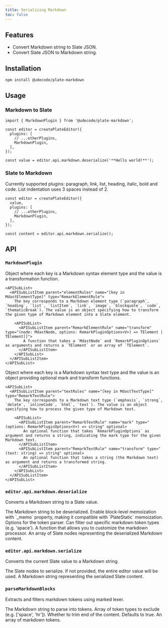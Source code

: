 ```yaml
---
title: Serializing Markdown
toc: false
---
```


<ComponentPreview name="markdown-demo" />

<PackageInfo>

## Features

- Convert Markdown string to Slate JSON.
- Convert Slate JSON to Markdown string.

</PackageInfo>

## Installation

```bash
npm install @udecode/plate-markdown
```

## Usage

### Markdown to Slate

```tsx
import { MarkdownPlugin } from '@udecode/plate-markdown';

const editor = createPlateEditor({ 
  plugins: [
    // ...otherPlugins,
    MarkdownPlugin,
  ],
});

const value = editor.api.markdown.deserialize('**Hello world!**');
```

<ComponentPreview name="markdown-to-slate-demo" />

### Slate to Markdown

Currently supported plugins: paragraph, link, list, heading, italic, bold and code.
List indentation uses 3 spaces instead of 2.

```tsx
const editor = createPlateEditor({ 
  value,
  plugins: [
    // ...otherPlugins,
    MarkdownPlugin,
  ],
});

const content = editor.api.markdown.serialize();
```

## API

### `MarkdownPlugin`

<API name="MarkdownPlugin">
<APIOptions>
  <APIItem name="elementRules" type="RemarkElementRules">
    Object where each key is a Markdown syntax element type and the value is a transformation function.

    <APISubList>
      <APISubListItem parent="elementRules" name="[key in MdastElementType]" type="RemarkElementRule">
        The key corresponds to a Markdown element type (`paragraph`, `heading`, `list`, `listItem`, `link`, `image`, `blockquote`, `code`, `thematicBreak`). The value is an object specifying how to transform the given type of Markdown element into a Slate element.

        <APISubList>
          <APISubListItem parent="RemarkElementRule" name="transform" type="(node: MdastNode, options: RemarkPluginOptions<V>) => TElement | TElement[]">
            A function that takes a `MdastNode` and `RemarkPluginOptions` as arguments and returns a `TElement` or an array of `TElement`.
          </APISubListItem>
        </APISubList>
      </APISubListItem>
    </APISubList>
  </APIItem>
  <APIItem name="textRules" type="RemarkTextRules">
    Object where each key is a Markdown syntax text type and the value is an object providing optional mark and transform functions.

    <APISubList>
      <APISubListItem parent="textRules" name="[key in MdastTextType]" type="RemarkTextRule">
        The key corresponds to a Markdown text type (`emphasis`, `strong`, `delete`, `inlineCode`, `html`, `text`). The value is an object specifying how to process the given type of Markdown text.

        <APISubList>
          <APISubListItem parent="RemarkTextRule" name="mark" type="(options: RemarkPluginOptions<V>) => string" optional>
            An optional function that takes `RemarkPluginOptions` as argument and returns a string, indicating the mark type for the given Markdown text.
          </APISubListItem>
          <APISubListItem parent="RemarkTextRule" name="transform" type="(text: string) => string" optional>
            An optional function that takes a string (the Markdown text) as argument and returns a transformed string.
          </APISubListItem>
        </APISubList>
      </APISubListItem>
    </APISubList>
  </APIItem>
</APIOptions>
</API>

### `editor.api.markdown.deserialize`

Converts a Markdown string to a Slate value.

<API name="deserialize">
<APIParameters>
  <APIItem name="markdown" type="string">
    The Markdown string to be deserialized.
  </APIItem>
  <APIItem name="options" type="DeserializeMdOptions" optional>
    <APISubList>
      <APISubListItem parent="options" name="memoize" type="boolean" optional>
        Enable block-level memoization with `_memo` property, making it compatible with `PlateStatic` memoization.
      </APISubListItem>
      <APISubListItem parent="options" name="parser" type="ParseMarkdownBlocksOptions" optional>
        Options for the token parser. Can filter out specific markdown token types (e.g. 'space').
      </APISubListItem>
      <APISubListItem parent="options" name="processor" type="(processor: Processor) => Processor" optional>
        A function that allows you to customize the markdown processor.
      </APISubListItem>
    </APISubList>
  </APIItem>
</APIParameters>

<APIReturns>
  <APIItem type="Descendant[]">
    An array of Slate nodes representing the deserialized Markdown content.
  </APIItem>
</APIReturns>
</API>

### `editor.api.markdown.serialize`

Converts the current Slate value to a Markdown string.

<API name="serialize">
<APIParameters>
  <APIItem name="options" type="object" optional>
    <APISubList>
      <APISubListItem parent="options" name="nodes" type="Descendant[]" optional>
        The Slate nodes to serialize. If not provided, the entire editor value will be used.
      </APISubListItem>
    </APISubList>
  </APIItem>
</APIParameters>

<APIReturns>
  <APIItem type="string">
    A Markdown string representing the serialized Slate content.
  </APIItem>
</APIReturns>
</API>

### `parseMarkdownBlocks`

Extracts and filters markdown tokens using marked lexer.

<API name="parseMarkdownBlocks">
<APIParameters>
  <APIItem name="markdown" type="string">
    The Markdown string to parse into tokens.
  </APIItem>
  <APIItem name="options" type="ParseMarkdownBlocksOptions" optional>
    <APISubList>
      <APISubListItem parent="options" name="exclude" type="string[]" optional>
        Array of token types to exclude (e.g. ['space', 'hr']).
      </APISubListItem>
      <APISubListItem parent="options" name="trim" type="boolean" optional>
        Whether to trim end of the content. Defaults to true.
      </APISubListItem>
    </APISubList>
  </APIItem>
</APIParameters>

<APIReturns>
  <APIItem type="Token[]">
    An array of markdown tokens.
  </APIItem>
</APIReturns>
</API>